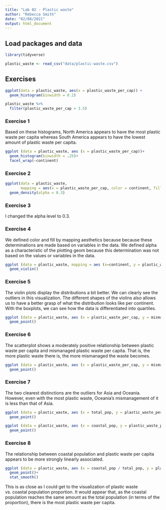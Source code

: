 ```yaml
---
title: "Lab 02 - Plastic waste"
author: "Rebecca Smith"
date: "02/08/2021"
output: html_document
---
```


## Load packages and data

```r
library(tidyverse) 
```

```r
plastic_waste <- read_csv("data/plastic-waste.csv")
```

## Exercises

```r
ggplot(data = plastic_waste, aes(x = plastic_waste_per_cap)) +
  geom_histogram(binwidth = 0.2)
```
```r
plastic_waste %>%
  filter(plastic_waste_per_cap > 3.5)
```
### Exercise 1

Based on these histograms, North America appears to have the most plastic waste per capita whereas South America appears to have the lowest amount of plastic waste per capita.

```r
ggplot (data = plastic_waste, aes (x = plastic_waste_per_cap))+
  geom_histogram(binwidth = .25)+
  facet_wrap(~continent)
```

### Exercise 2

```r
ggplot(data = plastic_waste, 
       mapping = aes(x = plastic_waste_per_cap, color = continent, fill = continent)) + 
  geom_density(alpha = 0.3)

```

### Exercise 3

I changed the alpha level to 0.3.

### Exercise 4

We defined color and fill by mapping aesthetics because because these determinations are made based on variables in the data. We defined alpha as a characteristic of the plotting geom because this determination was not based on the values or variables in the data.

```r
ggplot (data = plastic_waste, mapping = aes (x=continent, y = plastic_waste_per_cap)) +
  geom_violin()
```

### Exercise 5

The violin plots display the distributions a bit better. We can clearly see the outliers in this visualization. The different shapes of the violins also allows us to have a better grasp of what the distribution looks like per continent. With the boxplots, we can see how the data is differentiated into quartiles. 

```r
ggplot (data = plastic_waste, aes (x = plastic_waste_per_cap, y = mismanaged_plastic_waste_per_cap))+
  geom_point()
```

### Exercise 6

The scatterplot shows a moderately positive relationship between plastic waste per capita and mismanaged plastic waste per capita. That is, the more plastic waste there is, the more mismanaged the waste becomes.

```r
ggplot (data = plastic_waste, aes (x = plastic_waste_per_cap, y = mismanaged_plastic_waste_per_cap, color = continent)) +
  geom_point()
```

### Exercise 7

The two clearest distinctions are the outliers for Asia and Oceania. However, even with the most plastic waste, Oceania's mismanagement of it is less than that of Asia. 

```r
ggplot (data = plastic_waste, aes (x = total_pop, y = plastic_waste_per_cap, color = continent) ) +
  geom_point()
```

```r
ggplot (data = plastic_waste, aes (x = coastal_pop, y = plastic_waste_per_cap, color = continent)) +
  geom_point()
```

### Exercise 8

The relationship between coastal population and plastic waste per capita appears to be more strongly linearly associated. 

```r
ggplot (data = plastic_waste, aes (x = coastal_pop / total_pop, y = plastic_waste_per_cap, color = continent))+
  geom_point()+
  stat_smooth()
```
This is as close as I could get to the visualization of plastic waste vs. coastal population proportion. It would appear that, as the coastal population reaches the same amount as the total population (in terms of the proportion), there is the most plastic waste per capita. 